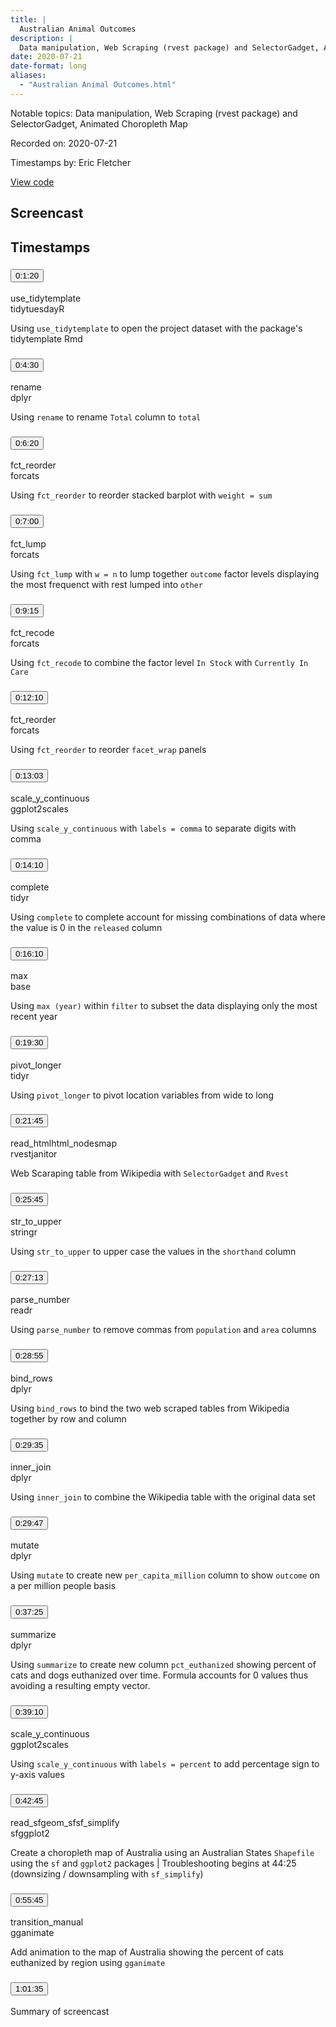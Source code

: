 ```yaml
---
title: |
  Australian Animal Outcomes
description: |
  Data manipulation, Web Scraping (rvest package) and SelectorGadget, Animated Choropleth Map
date: 2020-07-21
date-format: long
aliases:
  - "Australian Animal Outcomes.html"
---
```


Notable topics: Data manipulation, Web Scraping (rvest package) and SelectorGadget, Animated Choropleth Map

Recorded on: 2020-07-21

Timestamps by: Eric Fletcher

[View code](https://github.com/dgrtwo/data-screencasts/blob/master/australian-animal-outcomes.Rmd)

## Screencast

<div id="yt-player" data-video-id="E2amEz_upzU"></div>

## Timestamps

```{=html}
<div id="topics">
  <div class="topic">
    <h3 id="ts-80">
      <button class="btn btn-link btn-timestamp" onClick="playerSkipToTimestamp(80, this)">0:1:20</button>
    </h3>
    <div class="topic_badges"><div><span class="badge-functions badge bg-info">use_tidytemplate</span></div><div><span class="badge-packages badge bg-primary">tidytuesdayR</span></div></div>
    <div class="topic_description">
      <p>Using <code>use_tidytemplate</code> to open the project dataset with the package's tidytemplate Rmd</p>

    </div>
  </div>
  <div class="topic">
    <h3 id="ts-270">
      <button class="btn btn-link btn-timestamp" onClick="playerSkipToTimestamp(270, this)">0:4:30</button>
    </h3>
    <div class="topic_badges"><div><span class="badge-functions badge bg-info">rename</span></div><div><span class="badge-packages badge bg-primary">dplyr</span></div></div>
    <div class="topic_description">
      <p>Using <code>rename</code> to rename <code>Total</code> column to <code>total</code></p>

    </div>
  </div>
  <div class="topic">
    <h3 id="ts-380">
      <button class="btn btn-link btn-timestamp" onClick="playerSkipToTimestamp(380, this)">0:6:20</button>
    </h3>
    <div class="topic_badges"><div><span class="badge-functions badge bg-info">fct_reorder</span></div><div><span class="badge-packages badge bg-primary">forcats</span></div></div>
    <div class="topic_description">
      <p>Using <code>fct_reorder</code> to reorder stacked barplot with <code>weight = sum</code></p>

    </div>
  </div>
  <div class="topic">
    <h3 id="ts-420">
      <button class="btn btn-link btn-timestamp" onClick="playerSkipToTimestamp(420, this)">0:7:00</button>
    </h3>
    <div class="topic_badges"><div><span class="badge-functions badge bg-info">fct_lump</span></div><div><span class="badge-packages badge bg-primary">forcats</span></div></div>
    <div class="topic_description">
      <p>Using <code>fct_lump</code> with <code>w = n</code> to lump together <code>outcome</code> factor levels displaying the most frequenct with rest lumped into <code>other</code></p>

    </div>
  </div>
  <div class="topic">
    <h3 id="ts-555">
      <button class="btn btn-link btn-timestamp" onClick="playerSkipToTimestamp(555, this)">0:9:15</button>
    </h3>
    <div class="topic_badges"><div><span class="badge-functions badge bg-info">fct_recode</span></div><div><span class="badge-packages badge bg-primary">forcats</span></div></div>
    <div class="topic_description">
      <p>Using <code>fct_recode</code> to combine the factor level <code>In Stock</code> with <code>Currently In Care</code></p>

    </div>
  </div>
  <div class="topic">
    <h3 id="ts-730">
      <button class="btn btn-link btn-timestamp" onClick="playerSkipToTimestamp(730, this)">0:12:10</button>
    </h3>
    <div class="topic_badges"><div><span class="badge-functions badge bg-info">fct_reorder</span></div><div><span class="badge-packages badge bg-primary">forcats</span></div></div>
    <div class="topic_description">
      <p>Using <code>fct_reorder</code> to reorder <code>facet_wrap</code> panels</p>

    </div>
  </div>
  <div class="topic">
    <h3 id="ts-783">
      <button class="btn btn-link btn-timestamp" onClick="playerSkipToTimestamp(783, this)">0:13:03</button>
    </h3>
    <div class="topic_badges"><div><span class="badge-functions badge bg-info">scale_y_continuous</span></div><div><span class="badge-packages badge bg-primary">ggplot2</span><span class="badge-packages badge bg-primary">scales</span></div></div>
    <div class="topic_description">
      <p>Using <code>scale_y_continuous</code> with <code>labels = comma</code> to separate digits with comma</p>

    </div>
  </div>
  <div class="topic">
    <h3 id="ts-850">
      <button class="btn btn-link btn-timestamp" onClick="playerSkipToTimestamp(850, this)">0:14:10</button>
    </h3>
    <div class="topic_badges"><div><span class="badge-functions badge bg-info">complete</span></div><div><span class="badge-packages badge bg-primary">tidyr</span></div></div>
    <div class="topic_description">
      <p>Using <code>complete</code> to complete account for missing combinations of data where the value is 0 in the <code>released</code> column</p>

    </div>
  </div>
  <div class="topic">
    <h3 id="ts-970">
      <button class="btn btn-link btn-timestamp" onClick="playerSkipToTimestamp(970, this)">0:16:10</button>
    </h3>
    <div class="topic_badges"><div><span class="badge-functions badge bg-info">max</span></div><div><span class="badge-packages badge bg-primary">base</span></div></div>
    <div class="topic_description">
      <p>Using <code>max (year)</code> within <code>filter</code> to subset the data displaying only the most recent year</p>

    </div>
  </div>
  <div class="topic">
    <h3 id="ts-1170">
      <button class="btn btn-link btn-timestamp" onClick="playerSkipToTimestamp(1170, this)">0:19:30</button>
    </h3>
    <div class="topic_badges"><div><span class="badge-functions badge bg-info">pivot_longer</span></div><div><span class="badge-packages badge bg-primary">tidyr</span></div></div>
    <div class="topic_description">
      <p>Using <code>pivot_longer</code> to pivot location variables from wide to long</p>

    </div>
  </div>
  <div class="topic">
    <h3 id="ts-1305">
      <button class="btn btn-link btn-timestamp" onClick="playerSkipToTimestamp(1305, this)">0:21:45</button>
    </h3>
    <div class="topic_badges"><div><span class="badge-functions badge bg-info">read_html</span><span class="badge-functions badge bg-info">html_nodes</span><span class="badge-functions badge bg-info">map</span></div><div><span class="badge-packages badge bg-primary">rvest</span><span class="badge-packages badge bg-primary">janitor</span></div></div>
    <div class="topic_description">
      <p>Web Scaraping table from Wikipedia with <code>SelectorGadget</code> and <code>Rvest</code></p>

    </div>
  </div>
  <div class="topic">
    <h3 id="ts-1545">
      <button class="btn btn-link btn-timestamp" onClick="playerSkipToTimestamp(1545, this)">0:25:45</button>
    </h3>
    <div class="topic_badges"><div><span class="badge-functions badge bg-info">str_to_upper</span></div><div><span class="badge-packages badge bg-primary">stringr</span></div></div>
    <div class="topic_description">
      <p>Using <code>str_to_upper</code> to upper case the values in the <code>shorthand</code> column</p>

    </div>
  </div>
  <div class="topic">
    <h3 id="ts-1633">
      <button class="btn btn-link btn-timestamp" onClick="playerSkipToTimestamp(1633, this)">0:27:13</button>
    </h3>
    <div class="topic_badges"><div><span class="badge-functions badge bg-info">parse_number</span></div><div><span class="badge-packages badge bg-primary">readr</span></div></div>
    <div class="topic_description">
      <p>Using <code>parse_number</code> to remove commas from <code>population</code> and <code>area</code> columns</p>

    </div>
  </div>
  <div class="topic">
    <h3 id="ts-1735">
      <button class="btn btn-link btn-timestamp" onClick="playerSkipToTimestamp(1735, this)">0:28:55</button>
    </h3>
    <div class="topic_badges"><div><span class="badge-functions badge bg-info">bind_rows</span></div><div><span class="badge-packages badge bg-primary">dplyr</span></div></div>
    <div class="topic_description">
      <p>Using <code>bind_rows</code> to bind the two web scraped tables from Wikipedia together by row and column</p>

    </div>
  </div>
  <div class="topic">
    <h3 id="ts-1775">
      <button class="btn btn-link btn-timestamp" onClick="playerSkipToTimestamp(1775, this)">0:29:35</button>
    </h3>
    <div class="topic_badges"><div><span class="badge-functions badge bg-info">inner_join</span></div><div><span class="badge-packages badge bg-primary">dplyr</span></div></div>
    <div class="topic_description">
      <p>Using <code>inner_join</code> to combine the Wikipedia table with the original data set</p>

    </div>
  </div>
  <div class="topic">
    <h3 id="ts-1787">
      <button class="btn btn-link btn-timestamp" onClick="playerSkipToTimestamp(1787, this)">0:29:47</button>
    </h3>
    <div class="topic_badges"><div><span class="badge-functions badge bg-info">mutate</span></div><div><span class="badge-packages badge bg-primary">dplyr</span></div></div>
    <div class="topic_description">
      <p>Using <code>mutate</code> to create new <code>per_capita_million</code> column to show <code>outcome</code> on a per million people basis</p>

    </div>
  </div>
  <div class="topic">
    <h3 id="ts-2245">
      <button class="btn btn-link btn-timestamp" onClick="playerSkipToTimestamp(2245, this)">0:37:25</button>
    </h3>
    <div class="topic_badges"><div><span class="badge-functions badge bg-info">summarize</span></div><div><span class="badge-packages badge bg-primary">dplyr</span></div></div>
    <div class="topic_description">
      <p>Using <code>summarize</code> to create new column <code>pct_euthanized</code> showing percent of cats and dogs euthanized over time. Formula accounts for 0 values thus avoiding a resulting empty vector.</p>

    </div>
  </div>
  <div class="topic">
    <h3 id="ts-2350">
      <button class="btn btn-link btn-timestamp" onClick="playerSkipToTimestamp(2350, this)">0:39:10</button>
    </h3>
    <div class="topic_badges"><div><span class="badge-functions badge bg-info">scale_y_continuous</span></div><div><span class="badge-packages badge bg-primary">ggplot2</span><span class="badge-packages badge bg-primary">scales</span></div></div>
    <div class="topic_description">
      <p>Using <code>scale_y_continuous</code> with <code>labels = percent</code> to add percentage sign to y-axis values</p>

    </div>
  </div>
  <div class="topic">
    <h3 id="ts-2565">
      <button class="btn btn-link btn-timestamp" onClick="playerSkipToTimestamp(2565, this)">0:42:45</button>
    </h3>
    <div class="topic_badges"><div><span class="badge-functions badge bg-info">read_sf</span><span class="badge-functions badge bg-info">geom_sf</span><span class="badge-functions badge bg-info">sf_simplify</span></div><div><span class="badge-packages badge bg-primary">sf</span><span class="badge-packages badge bg-primary">ggplot2</span></div></div>
    <div class="topic_description">
      <p>Create a choropleth map of Australia using an Australian States <code>Shapefile</code> using the <code>sf</code> and <code>ggplot2</code> packages | Troubleshooting begins at 44:25 (downsizing / downsampling with <code>sf_simplify</code>)</p>

    </div>
  </div>
  <div class="topic">
    <h3 id="ts-3345">
      <button class="btn btn-link btn-timestamp" onClick="playerSkipToTimestamp(3345, this)">0:55:45</button>
    </h3>
    <div class="topic_badges"><div><span class="badge-functions badge bg-info">transition_manual</span></div><div><span class="badge-packages badge bg-primary">gganimate</span></div></div>
    <div class="topic_description">
      <p>Add animation to the map of Australia showing the percent of cats euthanized by region using <code>gganimate</code></p>

    </div>
  </div>
  <div class="topic">
    <h3 id="ts-3695">
      <button class="btn btn-link btn-timestamp" onClick="playerSkipToTimestamp(3695, this)">1:01:35</button>
    </h3>
    <div class="topic_badges"><div></div><div></div></div>
    <div class="topic_description">
      <p>Summary of screencast</p>

    </div>
  </div>
</div>
```
     
<script>
// 2. This code loads the IFrame Player API code asynchronously.
var tag = document.createElement("script");

tag.src = "https://www.youtube.com/iframe_api";
var firstScriptTag = document.getElementsByTagName("script")[0];
firstScriptTag.parentNode.insertBefore(tag, firstScriptTag);

// 3. This function creates an <iframe> (and YouTube player)
//    after the API code downloads.
var videoId = document.getElementById("yt-player").dataset.videoId;
var player;
function onYouTubeIframeAPIReady() {
  player = new YT.Player("yt-player", {
    height: "486",
    width: "864",
    videoId: videoId,
    playerVars: {
      "playsinline": 1
    },
    events: {
      onStateChange: function(event) {
        if (event.data == YT.PlayerState.PLAYING) {
          followTimestamps()
        }
      }
    }
  });
}

function playerSkipToTimestamp(seconds, tsElement) {
  player.seekTo(seconds, true)
  tsElement.scrollIntoView()
  document.getElementById("screencast").scrollIntoView()
}

const timestamps = Array.from(document.querySelectorAll('.topic h3[id^="ts-"]'))
  .map(el => el.id.replace('ts-', ''))

function followTimestamps() {
  if (player.getPlayerState() !== 1) {
    return
  }
  const currentTime = `${Math.floor(player.getCurrentTime())}`
  if (timestamps.includes(currentTime)) {
    const el = document.getElementById(`ts-${currentTime}`)
    if (el) {
      el.scrollIntoView()
      document.getElementById("screencast").scrollIntoView()
    }
  }
  setTimeout(followTimestamps, 1000)
}
</script>
